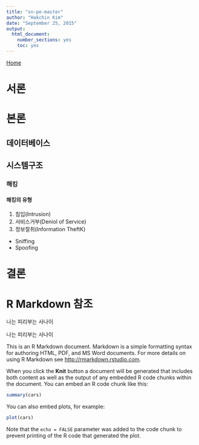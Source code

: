 ```yaml
---
title: "sn-pe-master"
author: "Hakchin Kim"
date: "September 25, 2015"
output: 
  html_document: 
    number_sections: yes
    toc: yes
---
```

[Home](../index.html "Go to home.")

# 서론



# 본론



## 데이터베이스

## 시스템구조
### 해킹
#### 해킹의 유형
1. 침입(Intrusion)
1. 서비스거부(Deniol of Service)
1. 정보절취(Information TheftK)
* Sniffing
* Spoofing






# 결론




# R Markdown 참조




나는 피리부는 사나이 

[comment]: # (This actually is the most platform independent comment)
나는 피리부는 사나이


This is an R Markdown document. Markdown is a simple formatting syntax for authoring HTML, PDF, and MS Word documents. For more details on using R Markdown see <http://rmarkdown.rstudio.com>.

When you click the **Knit** button a document will be generated that includes both content as well as the output of any embedded R code chunks within the document. You can embed an R code chunk like this:

```r
summary(cars)
```

You can also embed plots, for example:

```r
plot(cars)
```

Note that the `echo = FALSE` parameter was added to the code chunk to prevent printing of the R code that generated the plot.
